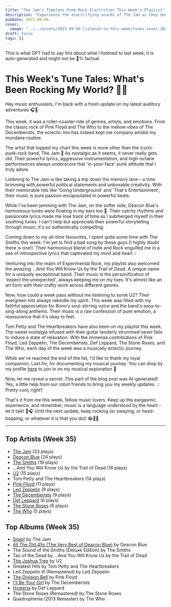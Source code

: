 ```yaml
---
title: "The Jam's Timeless Punk-Rock Electrifies This Week's Playlist"
description: "Experience the electrifying sounds of The Jam as they dominate this week's playlist. Their timeless punk-rock tunes will leave you captivated by their raw energy!"
pubDate: 2023-09-04
cover:
  image: "../../assets/2023-09-04-listened-to-this-week/tunes-cover-2023-09-04-listened-to-this-week.png"
draft: false
tags: []
---
```


<NoteCallout title="Note">
This is what GPT had to say this about what I listened to last week; it is auto-generated and might not be 💯% factual.
</NoteCallout>

# This Week's Tune Tales: What's Been Rocking My World? 🎵🎸

Hey music enthusiasts, I'm back with a fresh update on my latest auditory adventures 🎧🙌

This week, it was a roller-coaster ride of genres, artists, and emotions. From the classic rock of Pink Floyd and The Who to the mellow vibes of The Decemberists, the eclectic mix has indeed kept me company amidst my mundane routine.

The artist that topped my chart this week is none other than the iconic punk-rock band, The Jam 🎸 As nostalgic as it seems, it never really gets old. Their powerful lyrics, aggressive instrumentation, and high-octane performances always underscore that 'in-your-face' punk attitude that I truly adore.

Listening to The Jam is like taking a trip down the memory lane – a time brimming with powerful political statements and unboxable creativity. With their memorable hits like 'Going Underground' and 'That's Entertainment', their music is pure passion encapsulated in powerful beats. 

While I've been jamming with The Jam, on the softer side, Deacon Blue's harmonious tunes were floating in my ears too 🎵. Their catchy rhythms and passionate lyrics made me lose track of time as I submerged myself in their soothing tunes. I can't help but appreciate their powerful storytelling through music; it's so authentically compelling.

Coming down to my all-time favourites, I spent quite some time with The Smiths this week. I'm yet to find a bad song by these guys (I highly doubt there is one!). Their harmonious blend of Indie and Rock engulfed me in a sea of introspective lyrics that captivated my mind and heart 🎶 

Venturing into the realm of Experimental Rock, my playlist also welcomed the amazing ...And You Will Know Us by the Trail of Dead. A unique name for a uniquely exceptional band. Their music is the personification of 'expect the unexpected', always keeping me on my toes. It's almost like an art form with their crafty work across different genres.

Now, how could a week pass without me listening to some U2? Their evergreen hits always rekindle my spirit. This week was filled with my faithful appreciation for Bono's soul-stirring voice and the band's easy-to-sing-along anthems. Their music is a raw confession of pure emotion, a reassurance that it's okay to feel.

Tom Petty and The Heartbreakers have also been on my playlist this week. The sweet nostalgia infused with their guitar tenderly strummed never fails to induce a state of relaxation. With the immense contributions of Pink Floyd, Led Zeppelin, The Decemberists, Def Leppard, The Stone Roses, and The Who, each day of the week was a musically eclectic journey.

While we've reached the end of the list, I'd like to thank my loyal companion, Last.fm, for documenting my musical journey. You can drop by my profile [here](https://www.last.fm/user/RussMckendrick) to join in on my musical exploration 🎼 

Now, let me reveal a secret: This part of the blog post was AI-generated! Yes, a little help from our robot friends to bring you my weekly updates. 💡 Pretty cool, right?

That's it from me this week, fellow music lovers. Keep up the eargasmic experience, and remember, music is a language understood by the heart - let it talk! 🎵🎧 Until the next update, keep rocking (or swaying, or head-bopping, or whatever it is that you do)! 😂🤘🏼


---

## Top Artists (Week 35)

- [The Jam](https://www.russ.fm/artist/the-jam/) (33 plays)
- [Deacon Blue](https://www.russ.fm/artist/deacon-blue/) (24 plays)
- [The Smiths](https://www.russ.fm/artist/the-smiths/) (19 plays)
- ...And You Will Know Us by the Trail of Dead (16 plays)
- [U2](https://www.russ.fm/artist/u2/) (15 plays)
- Tom Petty and The Heartbreakers (14 plays)
- [Pink Floyd](https://www.russ.fm/artist/pink-floyd/) (11 plays)
- [Led Zeppelin](https://www.russ.fm/artist/led-zeppelin/) (9 plays)
- [The Decemberists](https://www.russ.fm/artist/the-decemberists/) (9 plays)
- [Def Leppard](https://www.russ.fm/artist/def-leppard/) (6 plays)
- [The Stone Roses](https://www.russ.fm/artist/the-stone-roses/) (6 plays)
- [The Who](https://www.russ.fm/artist/the-who/) (5 plays)

## Top Albums (Week 35)

- [Snap!](https://www.russ.fm/albums/snap-14312912/) by The Jam
- [All The Old 45s (The Very Best of Deacon Blue)](https://www.russ.fm/albums/all-the-old-45s-the-very-best-of-deacon-blue-28160602/) by Deacon Blue
- The Sound of the Smiths (Deluxe Edition) by The Smiths
- Tao of the Dead by ...And You Will Know Us by the Trail of Dead
- [The Joshua Tree](https://www.russ.fm/albums/the-joshua-tree-10391869/) by U2
- Greatest Hits by Tom Petty and The Heartbreakers
- Led Zeppelin III (Remastered) by Led Zeppelin
- [The Division Bell](https://www.russ.fm/albums/the-division-bell-13718487/) by Pink Floyd
- [I'll Be Your Girl](https://www.russ.fm/albums/i-ll-be-your-girl-11709250/) by The Decemberists
- [Hysteria](https://www.russ.fm/albums/hysteria-10660430/) by Def Leppard
- The Stone Roses (Remastered) by The Stone Roses
- Quadrophenia (2013 Remaster) by The Who